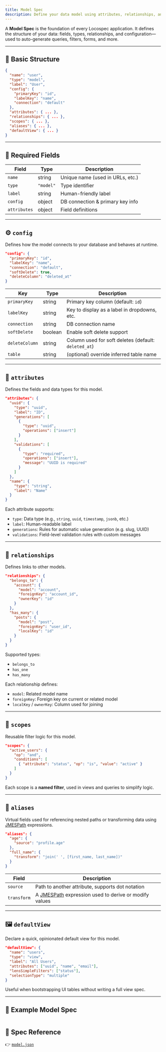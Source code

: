 ```yaml
---
title: Model Spec
description: Define your data model using attributes, relationships, and config options.
---
```


A **Model Spec** is the foundation of every Locospec application. It defines the structure of your data: fields, types, relationships, and configuration—used to auto-generate queries, filters, forms, and more.

---

## 🧩 Basic Structure

```json
{
  "name": "user",
  "type": "model",
  "label": "User",
  "config": {
    "primaryKey": "id",
    "labelKey": "name",
    "connection": "default"
  },
  "attributes": { ... },
  "relationships": { ... },
  "scopes": { ... },
  "aliases": { ... },
  "defaultView": { ... }
}
```

---

## 🔑 Required Fields

| Field        | Type      | Description                      |
| ------------ | --------- | -------------------------------- |
| `name`       | string    | Unique name (used in URLs, etc.) |
| `type`       | `"model"` | Type identifier                  |
| `label`      | string    | Human-friendly label             |
| `config`     | object    | DB connection & primary key info |
| `attributes` | object    | Field definitions                |

---

## ⚙️ `config`

Defines how the model connects to your database and behaves at runtime.

```json
"config": {
  "primaryKey": "id",
  "labelKey": "name",
  "connection": "default",
  "softDelete": true,
  "deleteColumn": "deleted_at"
}
```

| Key            | Type    | Description                                          |
| -------------- | ------- | ---------------------------------------------------- |
| `primaryKey`   | string  | Primary key column (default: `id`)                   |
| `labelKey`     | string  | Key to display as a label in dropdowns, etc.         |
| `connection`   | string  | DB connection name                                   |
| `softDelete`   | boolean | Enable soft delete support                           |
| `deleteColumn` | string  | Column used for soft deletes (default: `deleted_at`) |
| `table`        | string  | (optional) override inferred table name              |

---

## 🧱 `attributes`

Defines the fields and data types for this model.

```json
"attributes": {
  "uuid": {
    "type": "uuid",
    "label": "ID",
    "generations": [
      {
        "type": "uuid",
        "operations": ["insert"]
      }
    ],
    "validations": [
      {
        "type": "required",
        "operations": ["insert"],
        "message": "UUID is required"
      }
    ]
  },
  "name": {
    "type": "string",
    "label": "Name"
  }
}
```

Each attribute supports:

- `type`: Data type (e.g., `string`, `uuid`, `timestamp`, `jsonb`, etc.)
- `label`: Human-readable label
- `generations`: Rules for automatic value generation (e.g. slug, UUID)
- `validations`: Field-level validation rules with custom messages

---

## 🔗 `relationships`

Defines links to other models.

```json
"relationships": {
  "belongs_to": {
    "account": {
      "model": "account",
      "foreignKey": "account_id",
      "ownerKey": "id"
    }
  },
  "has_many": {
    "posts": {
      "model": "post",
      "foreignKey": "user_id",
      "localKey": "id"
    }
  }
}
```

Supported types:

- `belongs_to`
- `has_one`
- `has_many`

Each relationship defines:

- `model`: Related model name
- `foreignKey`: Foreign key on current or related model
- `localKey` / `ownerKey`: Column used for joining

---

## 🎯 `scopes`

Reusable filter logic for this model.

```json
"scopes": {
  "active_users": {
    "op": "and",
    "conditions": [
      { "attribute": "status", "op": "is", "value": "active" }
    ]
  }
}
```

Each scope is a **named filter**, used in views and queries to simplify logic.

---

## 🧪 `aliases`

Virtual fields used for referencing nested paths or transforming data using [JMESPath](https://jmespath.org/) expressions.

```json
"aliases": {
  "age": {
    "source": "profile.age"
  },
  "full_name": {
    "transform": "join(' ', [first_name, last_name])"
  }
}
```

| Field       | Description                                                                    |
| ----------- | ------------------------------------------------------------------------------ |
| `source`    | Path to another attribute, supports dot notation                               |
| `transform` | A [JMESPath](https://jmespath.org/) expression used to derive or modify values |

---

## 🖼 `defaultView`

Declare a quick, opinionated default view for this model.

```json
"defaultView": {
  "name": "users",
  "type": "view",
  "label": "All Users",
  "attributes": ["uuid", "name", "email"],
  "lensSimpleFilters": ["status"],
  "selectionType": "multiple"
}
```

Useful when bootstrapping UI tables without writing a full view spec.

---

## 🧪 Example Model Spec

```json

```

## 📎 Spec Reference

👉 [`model.json`](https://locospec.com/specs/model.json)
